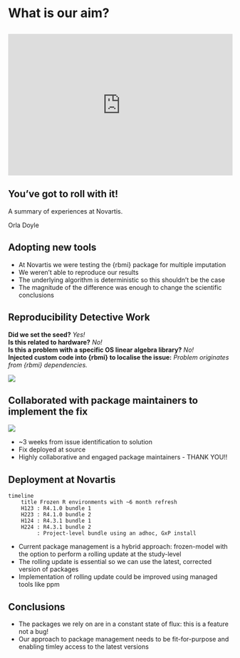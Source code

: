 # What is our aim? {.center}

##

<div style='position: relative; padding-bottom: 56.25%; padding-top: 35px; height: 0; overflow: hidden;'><iframe sandbox='allow-scripts allow-same-origin allow-presentation' allowfullscreen='true' allowtransparency='true' frameborder='0' height='315' src='https://www.mentimeter.com/app/presentation/ala69u8nw9124vkw937hhufm1245bspv/embed' style='position: absolute; top: 0; left: 0; width: 100%; height: 100%;' width='420'></iframe></div>

## You've got to roll with it!

A summary of experiences at Novartis.

Orla Doyle

## Adopting new tools 

- At Novartis we were testing the {rbmi} package for multiple imputation
- We weren't able to reproduce our results 
- The underlying algorithm is deterministic so this shouldn't be the case
- The magnitude of the difference was enough to change the scientific conclusions

## Reproducibility Detective Work

**Did we set the seed?** *Yes!*  
**Is this related to hardware?** *No!*   
**Is this a problem with a specific OS linear algebra library?** *No!*  
**Injected custom code into {rbmi} to localise the issue:** *Problem originates from {rbmi} dependencies.*     

![](images/rbmi_deps.png)


## Collaborated with package maintainers to implement the fix

![](images/timeline.png)

- ~3 weeks from issue identification to solution  
- Fix deployed at source   
- Highly collaborative and engaged package maintainers - THANK YOU!!   

## Deployment at Novartis

```mermaid
timeline
    title Frozen R environments with ~6 month refresh
    H123 : R4.1.0 bundle 1
    H223 : R4.1.0 bundle 2
    H124 : R4.3.1 bundle 1
    H224 : R4.3.1 bundle 2
         : Project-level bundle using an adhoc, GxP install

```

- Current package management is a hybrid approach: frozen-model with the option to perform a rolling update at the study-level
- The rolling update is essential so we can use the latest, corrected version of packages
- Implementation of rolling update could be improved using managed tools like ppm

## Conclusions

- The packages we rely on are in a constant state of flux: this is a feature not a bug! 
- Our approach to package management needs to be fit-for-purpose and enabling timley access to the latest versions 



